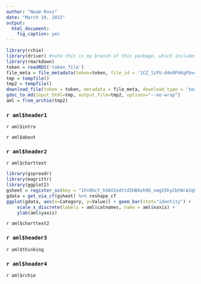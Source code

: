 ```yaml
---
author: "Noam Ross"
date: "March 10, 2015"
output: 
  html_document:
    fig_caption: yes
---
```


```r
library(rchie)
library(driver) #note this is my branch of this package, which includes the gdoc_to_md function.
library(rmarkdown)
token = readRDS('token_file')
file_meta = file_metadata(token=token, file_id = '1CZ_lLPU-d4o9P4KgFbve9cYlNQSiL3QV8gFaiy0ssWA')
tmp = tempfile()
tmp2 = tempfile()
download_file(token = token, metadata = file_meta, download_type = 'text/html', destination=tmp, overwrite=TRUE)
gdoc_to_md(input_html=tmp, output_file=tmp2, options="--no-wrap")
aml = from_archie(tmp2)
```

### `r aml$header1`

`r aml$intro`

`r aml$about`

### `r aml$header2`

`r aml$charttext`

```r
library(gspreadr)
library(magrittr)
library(ggplot2)
gsheet = register_ss(key = "1Fn9UcY_hSAV2odttdIHB4xh9D_nmgI5hyCbtWrAJqkw", visibility="public", verbose=FALSE)
gdata = get_via_cf(gsheet) %>% reshape_cf
ggplot(gdata, aes(x=Category, y=Value)) + geom_bar(stat="identity") +
	scale_x_discrete(labels = aml$catnames, name = aml$xaxis) + 
	ylab(aml$yaxis)
```

`r aml$charttext2`

### `r aml$header3`

`r aml$thinking`

### `r aml$header4`

`r aml$rchie`

